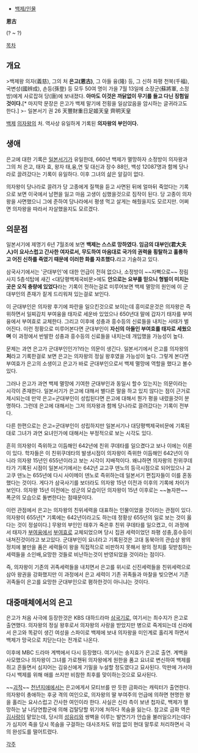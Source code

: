 * [[백제/인물]]

'''恩古'''

(? ~ ?)

[[목차]]

== 개요 ==
>백제왕 의자(義慈), 그의 처 '''은고(恩古)''', 그 아들 융(隆) 등, 그 신하 좌평 천복(千福), 국변성(國辨成), 손등(孫登) 등 모두 50여 명이 가을 7월 13일에 소장군(蘇將軍, 소정방)에게 사로잡혀 당(唐)에 보내졌다. '''아마도 이것은 까닭없이 무기를 들고 다닌 징험일 것이다.'''[* 마지막 문장은 은고가 백제 말기에 전횡을 일삼았음을 암시하는 글귀라고도 한다.]
>- 일본서기 권 26 天豐財重日足姬天皇 齊明天皇

[[백제]] [[의자왕]]의 처. 역사상 유일하게 기록된 '''의자왕의 부인이다.'''

== 생애 ==
은고에 대한 기록은 [[일본서기]]가 유일한데, 660년 백제가 멸망하자 소정방이 의자왕과 그의 처 은고, 태자 효, 왕자 태,융,연 및 대신과 장수 88인, 백성 12087명과 함께 당나라로 끌려갔다는 기록이 유일하다. 이후 그녀의 삶은 알길이 없다. 

의자왕이 당나라로 끌려가 당 고종에게 질책을 듣고 사면된 뒤에 얼마뒤 죽었다는 기록으로 보면 이국에서 남편을 잃고 마음 고생이 심했을것으로 짐작이 된다. 당 고종이 의자왕을 사면했으니 그에 준하여 당나라에서 평생 먹고 살게는 해줬을지도 모르지만. 어쩌면 의자왕을 따라서 자살했을지도 모르겠다.

== 의문점 ==
일본서기에 제명기 6년 7월조에 보면 '''백제는 스스로 망하였다. 임금의 대부인(君大夫人)이 요사스럽고 간사한 여자로서, 무도하여 마음대로 국가의 권력을 횡탈하고 훌륭하고 어진 신하를 죽였기 때문에 이러한 화를 자초했다.'''라고 기술하고 있다. 

삼국사기에서는 '군대부인'에 대한 언급이 전혀 없으나, 소정방이 ~~자뻑으로~~ 정림사지 5층석탑에 새긴 <대당평백제국비문>에도 '''안으로는 요부를 믿으니 형벌이 미치는곳은 오직 충량에 있었다'''라는 기록이 전하는걸로 미루어보면 백제 멸망의 원인에 이 군대부인의 존재가 짙게 드리워져 있는걸로 보인다.

이 군대부인은 의자왕 후기에 파란을 일으킨것으로 보이는데 흥미로운것은 의자왕은 즉위하면서 일찌감치 부여융을 태자로 세운바 있었으나 650년대 말에 갑자기 태자를 부여융에서 부여효로 교체한다. 그리고 이후에 성충과 흥수등의 신료들을 내치는 사태가 벌어진다. 이런 정황으로 미루어본다면 군대부인이 '''자신의 아들인 부여효를 태자로 세웠으며''' 이 과정에서 반발한 성충과 흥수등의 신료들을 내치는데 개입했을 가능성이 높다.

문제는 과연 은고가 군대부인인가?라는 의문이 생긴다. 일본서기에서 은고를 의자왕의 '''처'''라고 기록한걸로 보면 은고는 의자왕의 정실 왕후였을 가능성이 높다. 그렇게 본다면 부여효가 은고의 소생이고 은고가 바로 군대부인으로서 백제 멸망에 역할을 했다고 볼수 있다.

그러나 은고가 과연 백제 멸망에 기여한 군대부인과 동일시 할수 있는지는 의문이라는 시각이 존재한다. 일본서기가 은고에 대해서 별다른 말을 하고 있지 않다는 점이 근거로 제시되는데 만약 은고=군대부인이 성립된다면 은고에 대해서 뭔가 평을 내렸을것이 분명하다. 그런데 은고에 대해서는 그저 의자왕과 함께 당나라로 끌려갔다는 기록이 전부다. 

다른 한편으로는 은고=군대부인이 성립하지만 일본서기나 대당평백제국비문에 기록된대로 그녀가 과연 요녀인가에 대해서는 부정적으로 보는 시각도 있다. 

흔히 의자왕이 즉위하고 이듬해인 642년에 친위 쿠데타를 일으켰다고 보나 이에는 이론이 있다. 학자들은 이 친위쿠데타의 발생시점이 의자왕이 즉위한 이듬해인 642년이 아니라 의자왕 15년인 655년이라고 보는 시각이 지배적이다. 왜냐하면 의자왕의 친위쿠데타가 기록된 시점이 일본서기에서는 642년 교고쿠 덴노의 등극시점으로 되어있으나 교고쿠 덴노는 655년에 다시 사이메이 덴노로 즉위하는데 일본서기 편집자들이 이를 혼동했다는 것이다. 게다가 삼국사기를 보더라도 의자왕 15년 이전과 이후의 기록에 차이가 보인다. 의자왕 15년 이전에는 성군의 모습이던 의자왕이 15년 이후로는 ~~놀자판~~ 폭군의 모습으로 돌변한다는 점때문이다.

이런 관점에서 은고는 의자왕의 친위세력을 대표하는 인물이었을 것이라는 관점이 있다. 의자왕이 655년[* 기록에는 642년이라고도 하는데 정황상 655년의 일로 보는 것이 옳다는 것이 정설이다.] 무왕의 부인인 태후가 죽은후 친위 쿠데타를 일으켰고, 이 과정에서 태자가 [[부여융]]에서 [[부여효]]로 교체되었으며 당시 집권 세력이었던 좌평 성충,흥수등이 내쳐진것이라고 보고있다. 군대부인이 요녀라고 기록된것은 고대 동북아의 관습상 왕의 정치에 불만을 품은 세력들이 왕을 직접적으로 비판하지 못해서 왕의 정치를 뒷받침하는 세력들을 소인배,요망한 것들로 비난하는것이 반영되었을 것이라는 점이다. 

즉, 의자왕이 기존의 귀족세력들을 내치면서 은고를 위시로 신진세력들을 친위세력으로 삼아 왕권을 강화했지만 이 과정에서 은고 세력이 기존 귀족들과 마찰을 빚으면서 기존 귀족들이 은고를 요망한 군대부인으로 폄하한것이 아니냐는 것이다.

== 대중매체에서의 은고 ==
은고가 처음 사극에 등장한것은 KBS 대하드라마 [[삼국기]]로, 여기서는 최수지가 은고로 출연했다. 의자왕의 정실 왕후로서 의자왕의 사랑을 받았지만 병으로 죽게되는데 신라에서 은고와 똑같이 생긴 여성을 스파이로 백제에 보내 의자왕을 미인계로 홀리게 하면서 백제가 망국으로 치닫는다는 전개로 나온다. 

이후에 MBC 드라마 계백에서 다시 등장했다. 여기서는 송지효가 은고로 출연. 계백을 사모했으나 의자왕이 그녀를 가로챈뒤 의자왕에게 원한을 품고 요녀로 변신하여 백제를 쥐고 흔들면서 심지어는 김유신에게 기밀을 누설할 정도였다고 묘사된다. 막판에 가서야 다시 백제를 위해 애를 쓰지만 비참한 최후를 맞이하는것으로 묘사된다.

~~[[괴작]]~~ [[천년지애]]에서는 은고에게서 모티브를 딴 듯한 금화라는 캐릭터가 출연한다. 의자왕이 총애하는 후궁 격의 여인으로, 의자왕의 딸 부여주의 언급에 의하면 현명한 왕을 홀리는 요사스럽고 간사한 여인이라 한다. 사실은 신라 측이 보낸 첩자로, 백제가 멸망하는 날 나당연합군에 의해 겁탈당할 위기에 처하다 목숨을 잃는다. 참고로 금화 역은 [[김사랑]]이 맡았는데, 당시의 [[성유리]]와 쌍벽을 이루는 발연기가 안습을 불러일으키는데다가 심지어 죽을 당시 목숨을 구걸하는 대사조차도 위엄 없이 현대 말투로 처리하면서 극의 완성도를 떨어트렸다. 

[[각주]]

